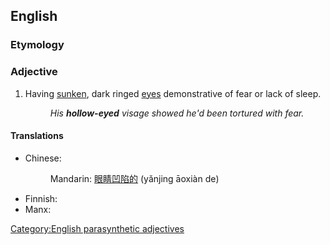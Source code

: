 ==English==

===Etymology===
{{compound|en|hollow|eyed}}

===Adjective===
{{en-adj}}

# Having [[sunken]], dark ringed [[eye]]s demonstrative of fear or lack of sleep.
#: ''His '''hollow-eyed''' visage showed he'd been tortured with fear.''

====Translations====
{{trans-top|having sunken, dark ringed eyes}}
* Chinese:
*: Mandarin: [[眼睛]][[凹陷]][[的]] (yǎnjing āoxiàn de)
{{trans-mid}}
* Finnish: {{t|fi|tyhjäkatseinen}}
* Manx: {{t|gv|lagg-hooillagh}}
{{trans-bottom}}

[[Category:English parasynthetic adjectives]]